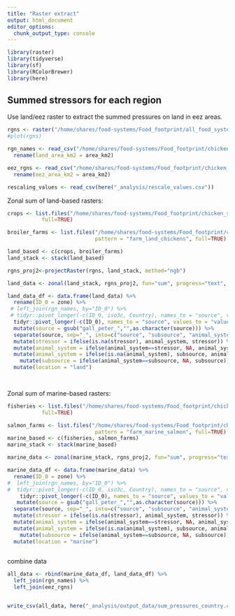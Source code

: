 ```yaml
---
title: "Raster extract"
output: html_document
editor_options: 
  chunk_output_type: console
---
```


```r

library(raster)
library(tidyverse)
library(sf)
library(RColorBrewer)
library(here)

```



## Summed stressors for each region

Use land/eez raster to extract the summed pressures on land in eez areas.

```r

rgns <- raster("/home/shares/food-systems/Food_footprint/all_food_systems/dataprep/spatial/land_eez_rgns.tif")
#plot(rgns)

rgn_names <- read_csv("/home/shares/food-systems/Food_footprint/chicken_salmon/_spatial/master_rgns.csv") %>%
  rename(land_area_km2 = area_km2)

eez_rgns <- read_csv("/home/shares/food-systems/Food_footprint/chicken_salmon/_spatial/eez_rgns.csv") %>%
  rename(eez_area_km2 = area_km2)

rescaling_values <- read_csv(here("_analysis/rescale_values.csv")) 
```



Zonal sum of land-based rasters:

```r
crops <- list.files("/home/shares/food-systems/Food_footprint/chicken_salmon/_tif_equal_area_proj_per_cell", pattern="feedcrop",
           full=TRUE)

broiler_farms <- list.files("/home/shares/food-systems/Food_footprint/chicken_salmon/_tif_equal_area_proj_per_cell",
                            pattern = "farm_land_chickens", full=TRUE)

land_based <- c(crops, broiler_farms)
land_stack <- stack(land_based)

```

```r
rgns_proj2<-projectRaster(rgns, land_stack, method="ngb")

```

```r
land_data <- zonal(land_stack, rgns_proj2, fun="sum", progress="text", na.rm=TRUE)

land_data_df <- data.frame(land_data) %>%
  rename(ID_0 = zone) %>%
 # left_join(rgn_names, by="ID_0") %>%
 # tidyr::pivot_longer(-c(ID_0, iso3c, Country), names_to = "source", values_to = "value") %>%  
  tidyr::pivot_longer(-c(ID_0), names_to = "source", values_to = "value") %>%
  mutate(source = gsub("gall_peter_","",as.character(source))) %>% 
  separate(source, sep="_", into=c("source", "subsource", "animal_system", "type", "type2", "stressor")) %>%
  mutate(stressor = ifelse(is.na(stressor), animal_system, stressor)) %>%
  mutate(animal_system = ifelse(animal_system==stressor, NA, animal_system)) %>%
  mutate(animal_system = ifelse(is.na(animal_system), subsource, animal_system)) %>%
    mutate(subsource = ifelse(animal_system==subsource, NA, subsource)) %>%
  mutate(location = "land")

  
```


Zonal sum of marine-based rasters:

```r

fisheries <- list.files("/home/shares/food-systems/Food_footprint/chicken_salmon/_tif_equal_area_proj_per_cell", pattern="feedfofm",
           full=TRUE)

salmon_farms <- list.files("/home/shares/food-systems/Food_footprint/chicken_salmon/_tif_equal_area_proj_per_cell",
                            pattern = "farm_marine_salmon", full=TRUE)
marine_based <- c(fisheries, salmon_farms)
marine_stack <- stack(marine_based)

marine_data <- zonal(marine_stack, rgns_proj2, fun="sum", progress="text", na.rm=TRUE)

marine_data_df <- data.frame(marine_data) %>%
  rename(ID_0 = zone) %>%
#  left_join(rgn_names, by="ID_0") %>%
#  tidyr::pivot_longer(-c(ID_0, iso3c, Country), names_to = "source", values_to = "value") %>%
    tidyr::pivot_longer(-c(ID_0), names_to = "source", values_to = "value") %>%
   mutate(source = gsub("gall_peter_","",as.character(source))) %>% 
  separate(source, sep="_", into=c("source", "subsource", "animal_system", "type", "type2", "stressor")) %>%
  mutate(stressor = ifelse(is.na(stressor), animal_system, stressor)) %>%
  mutate(animal_system = ifelse(animal_system==stressor, NA, animal_system)) %>%
  mutate(animal_system = ifelse(is.na(animal_system), subsource, animal_system)) %>%
    mutate(subsource = ifelse(animal_system==subsource, NA, subsource)) %>%
  mutate(location = "marine")
  

```

combine data
```r

all_data <- rbind(marine_data_df, land_data_df) %>%
  left_join(rgn_names) %>%
  left_join(eez_rgns)


write_csv(all_data, here("_analysis/output_data/sum_pressures_country.csv"))
```

